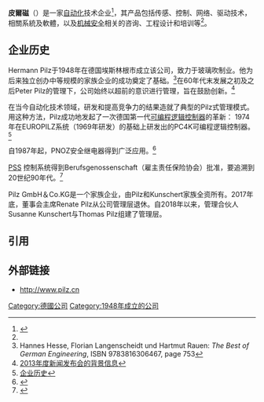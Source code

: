 {{newsrelease|time=2020-04-17T05:38:29+00:00}}
{{primarysources|time=2020-04-17T05:38:29+00:00}}
{{Infobox company
| name             = Pilz GmbH & Co. KG
| logo             = Logo Pilz GmbH & Co .KG.jpg
| type 		   = GmbH & Co. KG
| foundation   	   = 1948
| location_city    = [[奥斯菲尔敦|奥斯菲尔敦]]
| location_country = [[德国|德国]]
| subsid	   = 40
| key_people       = 雷娜特皮尔，托马斯·皮尔
| num_employees    = 2346人（2017） 
| revenue          = 3380万[[欧元|欧元]]（2017)
| industry         = 自动化技术
| products         = [[传感器|传感器]]技术，[[运动控制|运动控制]]系统，[[安全继电器|安全继电器]]，可编程安全和控制系统，自动化系统<ref>Hannes Hesse, Florian Langenscheidt und Hartmut Rauen: ''The Best of German Engineering'', ISBN  9783816306467, page 757</ref>
| homepage         = [https://www.pilz.com/zh-CN www.pilz.cn]
}}
'''皮爾磁'''（{{lang-de|'''Pilz'''}}）是一家[[自动化|自动化]]技术企业<ref name=microtec-suedwest>{{Cite web |url=http://www.microtec-suedwest.de/en/kompetenzatlas/53b2fa3ad9da6721a64d13cc89c98623/?tx_dpkompetenzatlas_output%5Bmember%5D=299&tx_dpkompetenzatlas_output%5Baction%5D=show&tx_dpkompetenzatlas_output%5Bcontroller%5D=Member |title=Kompetenzatlas microTEC Südwest |accessdate=2013-07-28 |archive-date=2013-11-09 |archive-url=https://web.archive.org/web/20131109114606/http://www.microtec-suedwest.de/en/kompetenzatlas/53b2fa3ad9da6721a64d13cc89c98623/?tx_dpkompetenzatlas_output%5Bmember%5D=299&tx_dpkompetenzatlas_output%5Baction%5D=show&tx_dpkompetenzatlas_output%5Bcontroller%5D=Member |dead-url=yes }}</ref>，其产品包括传感、控制、网络、驱动技术，相關系統及軟體，以及[[机械安全|机械安全]]相关的咨询、工程设计和培训等<ref name=microtec-suedwest/>。

== 企业历史 ==
Hermann Pilz于1948年在德国埃斯林根市成立该公司，致力于玻璃吹制业。他为后来独立创办中等规模的家族企业的成功奠定了基础。<ref>Hannes Hesse, Florian Langenscheidt und Hartmut Rauen: ''The Best of German Engineering'', ISBN  9783816306467, page 753</ref>在60年代末发展之初及之后Peter Pilz的管理下，公司始终以超前的意识进行管理，旨在鼓励创新。<ref>[http://www.pilz.com/zh-ZH/company/press/messages/sub/company/articles/06550 2013年度新闻发布会的背景信息]{{Dead link|date=2018年6月 |bot=InternetArchiveBot |fix-attempted=no }}</ref>

在当今自动化技术领域，研发和提高竞争力的结果造就了典型的Pilz式管理模式。 用这种方法，Pilz成功地发起了一次德国第一代[[可编程逻辑控制器|可编程逻辑控制器]]的革新： 1974年在EUROPILZ系统（1969年研发）的基础上研发出的PC4K可编程逻辑控制器。<ref>[http://www.pilz.com/zh-ZH/company/about_us/history 企业历史]{{Dead link|date=2018年6月 |bot=InternetArchiveBot |fix-attempted=no }}</ref>

自1987年起，PNOZ安全继电器得到广泛应用。<ref>{{Cite web |url=http://www.patent-de.com/19911205/DE4033801C1.html |title=German patent 4033801 |access-date=2013-07-28 |archive-date=2013-11-09 |archive-url=https://web.archive.org/web/20131109112355/http://www.patent-de.com/19911205/DE4033801C1.html |dead-url=yes }}</ref>

[[可编程安全控制系统_PSS|PSS]] 控制系统得到Berufsgenossenschaft（雇主责任保险协会）批准，要追溯到20世纪90年代。<ref>{{Cite web |url=http://www.freepatentsonline.com/EP0808482.pdf |title=European Patent EP0808482B1 |access-date=2013-07-28 |archive-date=2013-09-22 |archive-url=https://web.archive.org/web/20130922083633/http://www.freepatentsonline.com/EP0808482.pdf |dead-url=no }}</ref>

Pilz GmbH＆Co.KG是一个家族企业，由Pilz和Kunschert家族全资所有。2017年底，董事会主席Renate Pilz从公司管理层退休。自2018年以来，管理合伙人Susanne Kunschert与Thomas Pilz组建了管理层。

== 引用 ==
<references />

== 外部链接 ==
* [http://www.pilz.com/zh-CN http://www.pilz.cn] {{Wayback|url=http://www.pilz.com/zh-CN |date=20210406164704 }}

[[Category:德國公司|Category:德國公司]]
[[Category:1948年成立的公司|Category:1948年成立的公司]]